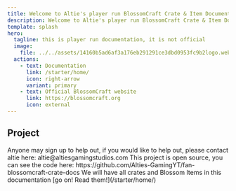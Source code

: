 ```yaml
---
title: Welcome to Altie's player run BlossomCraft Crate & Item Documentation
description: Welcome to Altie's player run BlossomCraft Crate & Item Docs.
template: splash
hero:
  tagline: this is player run documentation, it is not official
  image:
    file: ../../assets/14160b5ad6af3a176eb291291ce3dbd0953fc9b2logo.webp
  actions:
    - text: Documentation
      link: /starter/home/
      icon: right-arrow
      variant: primary
    - text: Official BlossomCraft website
      link: https://blossomcraft.org
      icon: external
---
```



## Project

<CardGrid stagger>
	<Card title="Player run and maintained" icon="pencil">
		Anyone may sign up to help out, if you would like to help out, please contact altie here: altie@altiesgamingstudios.com
	</Card>
	<Card title="Source" icon="add-document">
		This project is open source, you can see the code here: https://github.com/Alties-GamingYT/fan-blossomcraft-crate-docs
	</Card>
	<Card title="What is in the project?" icon="setting">
		We will have all crates and Blossom Items in this documentation
	</Card>
	<Card title="Read the docs" icon="open-book">
		[go on! Read them!](/starter/home/)
	</Card>
</CardGrid>
